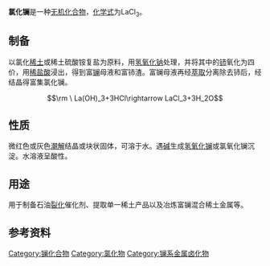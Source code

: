 {{chembox
| Watchedfields = changed
| verifiedrevid = 451860159
| ImageFileL1 = UCl3 without caption.png
| ImageFileR1 = Cerium bromide (space filling) 2.png
|   ImageName = 氯化镧
|   OtherNames = 三氯化镧
| Section1 = {{Chembox Identifiers
|   ChemSpiderID_Ref = {{chemspidercite|correct|chemspider}}
| ChemSpiderID = 58275
| InChI = 1/3ClH.La/h3*1H;/q;;;+3/p-3
| InChIKey = ICAKDTKJOYSXGC-DFZHHIFOAJ
| SMILES = Cl[La](Cl)Cl
| StdInChI_Ref = {{stdinchicite|correct|chemspider}}
| StdInChI = 1S/3ClH.La/h3*1H;/q;;;+3/p-3
| StdInChIKey_Ref = {{stdinchicite|correct|chemspider}}
| StdInChIKey = ICAKDTKJOYSXGC-UHFFFAOYSA-K
| CASNo = 10099-58-8
|    CASNo_Ref = {{cascite|correct|CAS}}
|   CASOther = 20211-76-1 (七水)
| PubChem = 64735
  }}
| Section2 = {{Chembox Properties
|   Formula = LaCl<sub>3</sub>
|   MolarMass = 245.26 g/mol (无水) <br /> 371.37 g/mol (七水)
|   Appearance = 白色无味[[潮解|潮解]]粉末
|   Density = 3.84 g/cm<sup>3</sup>
|   Solubility = 易溶
|   SolubleOther = 七水物可溶于[[乙醇|乙醇]]
|   MeltingPt = 858 °C (无水)<ref>{{RubberBible87th}}</ref>
|   BoilingPt = 1000 °C (无水)
  }}
| Section3 = {{Chembox Structure
|   Coordination = 三帽三角棱柱体 (九配位)
|   CrystalStruct = [[六方晶系|六方晶系]][[三氯化铀|三氯化铀]]型结构，[[皮尔逊符号|hP8]]
|   SpaceGroup = P6<sub>3</sub>/m, No. 176
  }}
| Section7 = {{Chembox Hazards
|   EUIndex = 未列出
  }}
| Section8 = {{Chembox Related
| OtherAnions = [[氟化镧|氟化镧]]<br />[[溴化镧|溴化镧]]<br />[[碘化镧|碘化镧]]
| OtherCations = [[氯化钪|氯化钪]]<br />[[氯化钇|氯化钇]]<br />[[氯化锕|氯化锕]]
| OtherFunctn = 
| Function = 
| OtherCpds = }}
}}
'''氯化镧'''是一种[[无机化合物|无机化合物]]，[[化学式|化学式]]为LaCl<sub>3</sub>。
==制备==
以氯化[[稀土金属|稀土]]或稀土硫酸铵复盐为原料，用[[氢氧化钠|氢氧化钠]]处理，并将其中的[[铈|铈]]氧化为四价，用[[稀盐酸|稀盐酸]]浸出，得到富[[镧|镧]]母液和富铈渣。富镧母液再经[[萃取|萃取]]分离除去铈后，经结晶得富集氯化镧。
:<math>\rm \ La(OH)_3+3HCl\rightarrow LaCl_3+3H_2O</math>
==性质==
微红色或灰色[[潮解|潮解]]结晶或块状固体，可溶于水。遇[[碱|碱]]生成[[氢氧化镧|氢氧化镧]]或氯氧化镧沉淀。水溶液呈酸性。

==用途==
用于制备石油[[裂化反应|裂化]]催化剂、提取单一稀土产品以及冶炼富镧混合稀土金属等。

==参考资料==
{{reflist}}

{{镧化合物}}
{{氯化物}}
[[Category:镧化合物|Category:镧化合物]]
[[Category:氯化物|Category:氯化物]]
[[Category:镧系金属卤化物|Category:镧系金属卤化物]]